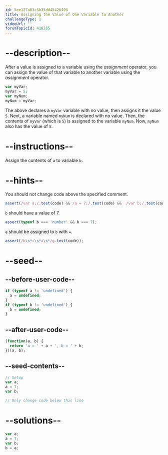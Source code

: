 ```yaml
---
id: 5ee127a03c3b35dd45426493
title: Assigning the Value of One Variable to Another
challengeType: 1
videoUrl: ''
forumTopicId: 418265
---
```


# --description--

After a value is assigned to a variable using the <dfn>assignment</dfn> operator, you can assign the value of that variable to another variable using the <dfn>assignment</dfn> operator.

```js
var myVar;
myVar = 5;
var myNum;
myNum = myVar;
```

The above declares a `myVar` variable with no value, then assigns it the value `5`. Next, a variable named `myNum` is declared with no value. Then, the contents of `myVar` (which is `5`) is assigned to the variable `myNum`. Now, `myNum` also has the value of `5`.

# --instructions--

Assign the contents of `a` to variable `b`.

# --hints--

You should not change code above the specified comment.

```js
assert(/var a;/.test(code) && /a = 7;/.test(code) &&  /var b;/.test(code));
```

`b` should have a value of 7.

```js
assert(typeof b === 'number' && b === 7);
```

`a` should be assigned to `b` with `=`.

```js
assert(/b\s*=\s*a\s*/g.test(code));
```

# --seed--

## --before-user-code--

```js
if (typeof a != 'undefined') {
  a = undefined;
}
if (typeof b != 'undefined') {
  b = undefined;
}
```

## --after-user-code--

```js
(function(a, b) {
  return 'a = ' + a + ', b = ' + b;
})(a, b);
```

## --seed-contents--

```js
// Setup
var a;
a = 7;
var b;

// Only change code below this line
```

# --solutions--

```js
var a;
a = 7;
var b;
b = a;
```
